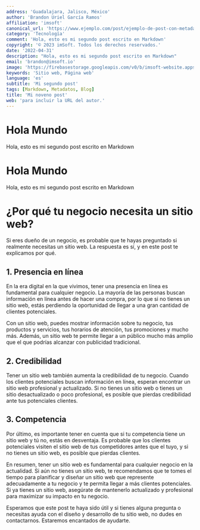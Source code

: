 ```yaml
---
address: 'Guadalajara, Jalisco, México'
author: 'Brandon Uriel García Ramos'
affiliation: 'imsoft'
canonical_url: 'https://www.ejemplo.com/post/ejemplo-de-post-con-metadatos'
category: 'Tecnología'
comment: 'Hola, esto es mi segundo post escrito en Markdown'
copyright: '© 2023 imSoft. Todos los derechos reservados.'
date: '2022-04-31'
description: "Hola, esto es mi segundo post escrito en Markdown"
email: 'brandon@imsoft.io'
image: 'https://firebasestorage.googleapis.com/v0/b/imsoft-website.appspot.com/o/Posicionamiento%20SEO%20imSoft.jpg?alt=media&token=4a19c099-9081-452d-94b4-5cf0e6ef9fc6'
keywords: 'Sitio web, Página web'
language: 'es'
subtitle: 'Mi segundo post'
tags: [Markdown, Metadatos, Blog]
title: 'Mi noveno post'
web: 'para incluir la URL del autor.'
---
```


# Hola Mundo

Hola, esto es mi segundo post escrito en Markdown

# Hola Mundo

Hola, esto es mi segundo post escrito en Markdown

# ¿Por qué tu negocio necesita un sitio web?

Si eres dueño de un negocio, es probable que te hayas preguntado si realmente necesitas un sitio web. La respuesta es sí, y en este post te explicamos por qué.

## 1. Presencia en línea

En la era digital en la que vivimos, tener una presencia en línea es fundamental para cualquier negocio. La mayoría de las personas buscan información en línea antes de hacer una compra, por lo que si no tienes un sitio web, estás perdiendo la oportunidad de llegar a una gran cantidad de clientes potenciales.

Con un sitio web, puedes mostrar información sobre tu negocio, tus productos y servicios, tus horarios de atención, tus promociones y mucho más. Además, un sitio web te permite llegar a un público mucho más amplio que el que podrías alcanzar con publicidad tradicional.

## 2. Credibilidad

Tener un sitio web también aumenta la credibilidad de tu negocio. Cuando los clientes potenciales buscan información en línea, esperan encontrar un sitio web profesional y actualizado. Si no tienes un sitio web o tienes un sitio desactualizado o poco profesional, es posible que pierdas credibilidad ante tus potenciales clientes.

## 3. Competencia

Por último, es importante tener en cuenta que si tu competencia tiene un sitio web y tú no, estás en desventaja. Es probable que los clientes potenciales visiten el sitio web de tus competidores antes que el tuyo, y si no tienes un sitio web, es posible que pierdas clientes.

En resumen, tener un sitio web es fundamental para cualquier negocio en la actualidad. Si aún no tienes un sitio web, te recomendamos que te tomes el tiempo para planificar y diseñar un sitio web que represente adecuadamente a tu negocio y te permita llegar a más clientes potenciales. Si ya tienes un sitio web, asegúrate de mantenerlo actualizado y profesional para maximizar su impacto en tu negocio.

Esperamos que este post te haya sido útil y si tienes alguna pregunta o necesitas ayuda con el diseño y desarrollo de tu sitio web, no dudes en contactarnos. Estaremos encantados de ayudarte.


<YouTube video="Glxld_5-89w" />
<Spotify podcast="0SaMrSll7u3Dck1iN5XsCn" />